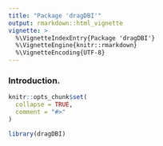 ```yaml
---
title: "Package 'dragDBI'"
output: rmarkdown::html_vignette
vignette: >
  %\VignetteIndexEntry{Package 'dragDBI'}
  %\VignetteEngine{knitr::rmarkdown}
  %\VignetteEncoding{UTF-8}
---
```


### Introduction.
```r
knitr::opts_chunk$set(
  collapse = TRUE,
  comment = "#>"
)
```

```r
library(dragDBI)
```
